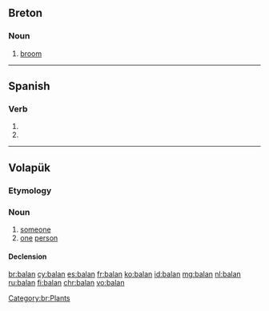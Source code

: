 ==Breton==

===Noun===
{{br-noun|is=c|s=balanenn}}

# [[broom]] {{qualifier|genus {{term|Genista}}}}

[[Category:br:Plants]]

----

==Spanish==

===Verb===
{{es-verb-form|balar}}

# {{es-verb form of|ending=ar|mood=indicative|tense=present|pers=2|formal=yes|number=plural|balar}}
# {{es-verb form of|ending=ar|mood=indicative|tense=present|pers=3|number=plural|balar}}

----

==Volapük==

===Etymology===
{{suffix|bal|an|lang=vo}}

===Noun===
{{vo-noun}}

# [[someone]]
# [[one]] [[person]]

====Declension====
{{vo-decl-noun}}

[[br:balan]]
[[cy:balan]]
[[es:balan]]
[[fr:balan]]
[[ko:balan]]
[[id:balan]]
[[mg:balan]]
[[nl:balan]]
[[ru:balan]]
[[fi:balan]]
[[chr:balan]]
[[vo:balan]]